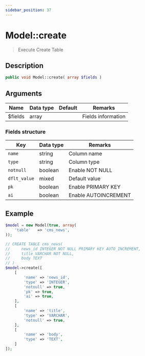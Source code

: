 ```yaml
---
sidebar_position: 37
---
```


# Model::create

> Execute Create Table


## Description

```php
public void Model::create( array $fields )
```

## Arguments

| Name    | Data type | Default | Remarks            |
| ------- | --------- | ------- | ------------------ |
| $fields | array     |         | Fields information |

### Fields structure

| Key          | Data type | Remarks              |
| ------------ | --------- | -------------------- |
| `name`       | string    | Column name          |
| `type`       | string    | Column type          |
| `notnull`    | boolean   | Enable NOT NULL      |
| `dflt_value` | mixed     | Default value        |
| `pk`         | boolean   | Enable PRIMARY KEY   |
| `ai`         | boolean   | Enable AUTOINCREMENT |

## Example

```php title="Controller"
$model = new Model(true, array(
    'table'   => 'cms_news',
));

// CREATE TABLE cms_news(
//     news_id INTEGER NOT NULL PRIMARY KEY AUTO_INCREMENT,
//     title VARCHAR NOT NULL,
//     body TEXT
// )
$model->create([
    [
        'name' => 'news_id',
        'type' => 'INTEGER',
        'notnull' => true,
        'pk' => true,
        'ai' => true,
    ],
    [
        'name' => 'title',
        'type' => 'VARCHAR',  
        'notnull' => true,
    ],
    [
        'name' => 'body',
        'type' => 'TEXT',
    ]
]);
```